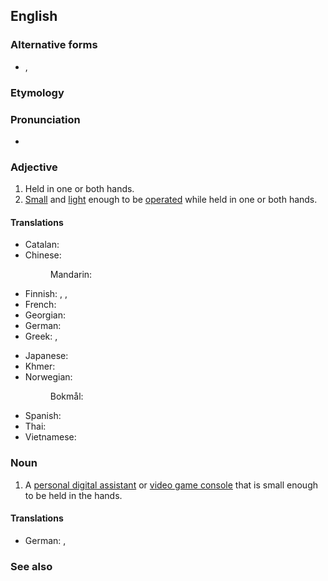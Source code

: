 {{also|handheld}}
==English==

===Alternative forms===
* {{l|en|hand held}}, {{l|en|handheld}}

===Etymology===
{{compound|en|hand|held}}

===Pronunciation===
* {{IPA|en|/ˈhændˌhɛld/}}

===Adjective===
{{en-adj|-|head=[[hand]]-[[held]]}}

# Held in one or both hands.
# [[small|Small]] and [[light]] enough to be [[operate]]d while held in one or both hands.

====Translations====
{{trans-top|held in one hand}}
* Catalan: {{t+|ca|mac}}
* Chinese:
*: Mandarin: {{t|cmn|[[手提式]][[的]]|tr=shǒutíshì de}}
* Finnish: {{t|fi|[[käsi]]-}}, {{t+|fi|kannettava}}, {{t+|fi|käsikäyttöinen}}
* French: {{t-needed|fr}}
* Georgian: {{t|ka|ხელის}}
* German: {{t-needed|de}}
* Greek: {{t|ka|χειρός}}, {{t|ka|χειρόφερτος}}
{{trans-mid}}
* Japanese: {{t|ja|ハンドヘルド|tr=handoherudo}}
* Khmer: {{t-needed|km}}
* Norwegian:
*: Bokmål: {{t|nb|håndholdt}}
* Spanish: {{t-needed|es}}
* Thai: {{t-needed|th}}
* Vietnamese: {{t|vi|cầm tay}}
{{trans-bottom}}

===Noun===
{{en-noun}}

# {{lb|en|computing}} A [[personal digital assistant]] or [[video game console]] that is small enough to be held in the hands.

====Translations====
{{trans-top|held in one hand}}
* German: {{t|de|[[tragbar]]e [[Videospielkonsole]]|f}}, {{t|de|[[tragbar]]e [[Spielkonsole]]|f}}
{{trans-mid}}
{{trans-bottom}}

===See also===
{{wikipedia}}